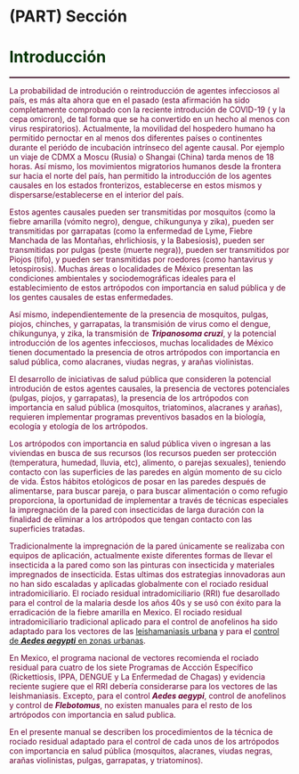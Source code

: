 # (PART) Sección {-}

# **<span style="color:#003300;">Introducción </span>** {#intro}

<hr style="height:2px;border-width:0;color:#330019;background-color:#330019"> 

<span style="color:#660033;">La probabilidad de introdución o reintroducción de agentes infecciosos al país, es más alta ahora que en el pasado (esta afirmación ha sido completamente comprobado con la reciente introdución de COVID-19 ( y la cepa omicron), de tal forma que se ha convertido en un hecho al menos con virus respiratorios). Actualmente, la movilidad del hospedero humano ha permitido pernoctar en al menos dos diferentes países o continentes durante el periódo de incubación intrínseco del agente causal. Por ejemplo un viaje de CDMX a Moscu (Rusia)  o Shangai (China) tarda menos de 18 horas. Así mismo, los movimientos migratorios humanos desde la frontera sur hacia el norte del país, han permitido la introducción de los agentes causales  en los estados fronterizos, establecerse en estos mismos y dispersarse/establecerse en el interior del país.</span>

<span style="color:#660033;">Estos agentes causales pueden ser transmitidas por mosquitos (como la fiebre amarilla (vómito negro), dengue, chikungunya y zika), pueden ser transmitidas por garrapatas (como la enfermedad de Lyme, Fiebre Manchada de las Montañas, ehrlichiosis, y la Babesiosis), pueden ser transmitidas por pulgas (peste (muerte negra)), pueden ser transmitidos por Piojos (tifo), y pueden ser transmitidas por roedores (como hantavirus y letospirosis). Muchas áreas o localidades de México presentan las condiciones ambientales y sociodemográficas ideales para el establecimiento de estos artrópodos con importancia en salud pública y de los gentes causales de estas enfermedades.</span>

<span style="color:#660033;">Así mismo, independientemente de la presencia de mosquitos, pulgas, piojos, chinches, y garrapatas, la transmisión de virus como el dengue, chikungunya, y zika, la transmisión de ***Tripanosoma cruzi***, y la potencial introducción de los agentes infecciosos, muchas localidades de México tienen documentado la presencia de otros artrópodos con importancia en salud pública, como alacranes, viudas negras, y arañas violinistas.</span>

<span style="color:#660033;">El desarrollo de iniciativas de salud pública que consideren la potencial introdución de estos agentes causales, la presencia de vectores potenciales (pulgas, piojos, y garrapatas), la presencia de los artrópodos con importancia en salud pública (mosquitos, triatominos, alacranes y arañas), requieren implementar programas preventivos basados en la biología, ecología y etología de los artrópodos.</span>

<span style="color:#660033;">Los artrópodos con importancia en salud pública viven o ingresan a las viviendas en busca de sus recursos (los recursos pueden ser protección (temperatura, humedad, lluvia, etc), alimento, o parejas sexuales), teniendo contacto con las superficies de las paredes en algún momento de su ciclo de vida. Éstos hábitos etológicos de posar en las paredes después de alimentarse, para buscar pareja, o para buscar alimentación o como refugio proporciona, la oportunidad de implementar a través de técnicas especiales la impregnación de la pared con insecticidas de larga duración con la finalidad de eliminar a los artrópodos que tengan contacto con las superficies tratadas.</span>

<span style="color:#660033;">Tradicionalmente la impregnación de la pared únicamente se realizaba con equipos de aplicación, actualmente existe diferentes formas de llevar el insecticida a la pared como son las pinturas con insecticida y materiales impregnados de insecticida. Estas ultimas dos estrategias innovadoras aun no han sido escaladas y aplicadas globalmente con el rociado residual intradomiciliario. El rociado residual intradomiciliario (RRI) fue desarollado para el control de la malaria desde los años 40s y se usó con éxito para la erradicación de la fiebre amarilla en Mexico. El rociado residual intradomiciliario tradicional aplicado para el control de anofelinos ha sido adaptado para los vectores de las [leishamaniasis urbana](https://www.who.int/tdr/publications/documents/irs_toolkit.pdf) y para el [control de ***Aedes aegypti*** en zonas urbanas](https://www.paho.org/es/documentos/manual-para-aplicar-rociado-residual-intradomiciliario-zonas-urbanas-para-control-aedes).</span>

<span style="color:#660033;">En Mexico, el programa nacional de vectores recomienda el rociado residual para cuatro de los siete Programas de Accción Específico (Rickettiosis, IPPA, DENGUE y La Enfermedad de Chagas) y evidencia reciente sugiere que el RRI debería considerarse para los vectores de las leishmaniasis. Excepto, para el control ***Aedes aegypi***, control de anofelinos y control de ***Flebotomus***, no existen manuales para el resto de los artrópodos con importancia en salud publica</span>.

<span style="color:#660033;">En el presente manual se describen los procedimientos de la técnica de rociado residual adaptado para el control de cada unos de los artrópodos con importancia en salud pública (mosquitos, alacranes, viudas negras, arañas violinistas, pulgas, garrapatas, y triatominos).</span>






